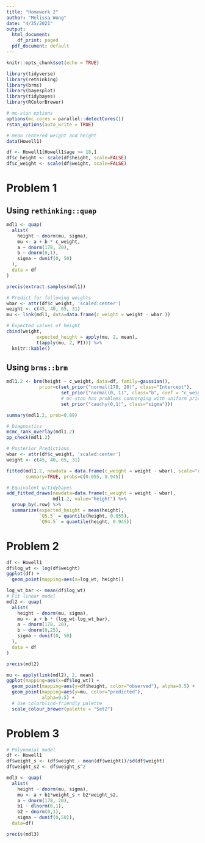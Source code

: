```yaml
---
title: "Homework 2"
author: "Melissa Wong"
date: "4/25/2021"
output:
  html_document:
    df_print: paged
  pdf_document: default
---
```


```r
knitr::opts_chunk$set(echo = TRUE)

library(tidyverse)
library(rethinking)
library(brms)
library(bayesplot)
library(tidybayes)
library(RColorBrewer)

# mc-stan options
options(mc.cores = parallel::detectCores())
rstan_options(auto_write = TRUE)

# mean centered weight and height
data(Howell1)

df <- Howell1[Howell1$age >= 18,]
df$c_height <- scale(df$height, scale=FALSE)
df$c_weight <- scale(df$weight, scale=FALSE)
```

# Problem 1

## Using `rethinking::quap`
```r
mdl1 <- quap(
  alist(
    height ~ dnorm(mu, sigma),
    mu <- a + b * c_weight,
    a ~ dnorm(178, 20),
    b ~ dnorm(0,1),
    sigma ~ dunif(0, 50)
  ),
  data = df
)

precis(extract.samples(mdl1))

# Predict for following weights
wbar <- attr(df$c_weight, 'scaled:center')
weight <- c(45, 40, 65, 31)
mu <- link(mdl1, data=data.frame(c_weight = weight - wbar ))

# Expected values of height
cbind(weight, 
           expected_height = apply(mu, 2, mean),
           t(apply(mu, 2, PI))) %>%
  knitr::kable()

```

## Using `brms::brm` 

```r
mdl1.2 <- brm(height ~ c_weight, data=df, family=gaussian(),
            prior=c(set_prior("normal(178, 20)", class="Intercept"),
                    set_prior("normal(0, 1)", class="b", coef = "c_weight"),
                    # mc-stan has problems converging with uniform prior, use half-cauchy prior instead
                    set_prior("cauchy(0,1)", class="sigma")))

summary(mdl1.2, prob=0.89)

# Diagnostics
mcmc_rank_overlay(mdl1.2)
pp_check(mdl1.2)

# Posterior Predictions
wbar <- attr(df$c_weight, 'scaled:center')
weight <- c(45, 40, 65, 31)

fitted(mdl1.2, newdata = data.frame(c_weight = weight - wbar), scale="response", 
       summary=TRUE, probs=c(0.055, 0.945))

# Equivalent w/tidybayes
add_fitted_draws(newdata=data.frame(c_weight = weight - wbar),
                 mdl1.2, value="height") %>%
  group_by(.row) %>%
  summarize(expected_height = mean(height),
            `Q5.5` = quantile(height, 0.055),
            `Q94.5` = quantile(height, 0.945))

```

# Problem 2

```r
df <- Howell1
df$log_wt <- log(df$weight)
ggplot(df) +
  geom_point(mapping=aes(x=log_wt, height))
```
```r
log_wt_bar <- mean(df$log_wt)
# Fit linear model
mdl2 <- quap(
  alist(
    height ~ dnorm(mu, sigma),
    mu <- a + b * (log_wt-log_wt_bar),
    a ~ dnorm(178, 20),
    b ~ dnorm(0,25),
    sigma ~ dunif(0, 50)
  ),
  data = df
)

precis(mdl2)

mu <- apply(link(mdl2), 2, mean)
ggplot(mapping=aes(x=df$log_wt)) +
  geom_point(mapping=aes(y=df$height, color="observed"), alpha=0.5) +
  geom_point(mapping=aes(y=mu, color="predicted"),
             alpha=0.5) +
  # Use colorblind-friendly palette
  scale_colour_brewer(palette = "Set2")
```

# Problem 3

```r
# Polynomial model
df <- Howell1
df$weight_s <- (df$weight - mean(df$weight))/sd(df$weight)
df$weight_s2 <- df$weight_s^2

mdl3 <- quap(
  alist(
    height ~ dnorm(mu, sigma),
    mu <- a + b1*weight_s + b2*weight_s2,
    a ~ dnorm(178, 20),
    b1 ~ dlnorm(0,1),
    b2 ~ dnorm(0,1),
    sigma ~ dunif(0,50)),
  data=df)

precis(mdl3)
```

